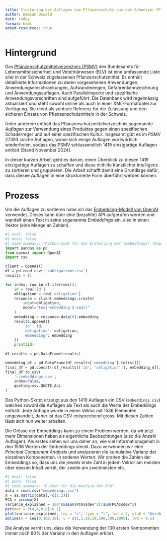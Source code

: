 ```yaml
---
title: Clustering der Auflagen zum Pflanzenschutz aus dem Schweizer Pflanzenschutzmittelverzeichnis
author: Damian Oswald
date: today
format: html
embed-resources: true
---
```


# Hintergrund

Das [Pflanzenschutzmittelverzeichnis (PSMV)](https://www.psm.admin.ch/) des Bundesamts für Lebensmittelsicherheit und Veterinärwesen (BLV) ist eine umfassende Liste aller in der Schweiz zugelassenen Pflanzenschutzmittel. Es enthält detaillierte Informationen zu deren vorgesehenen Anwendungen, Anwendungseinschränkungen, Aufwandmengen, Gefahrenkennzeichnung und Anwendungsauflagen. Auch Parallelimporte und spezifische Anwendungsvorschriften sind aufgeführt. Die Datenbank wird regelmässig aktualisiert und steht sowohl online als auch in einer XML-Formatdatei zur Verfügung. Sie dient als zentrale Referenz für die Zulassung und den sicheren Einsatz von Pflanzenschutzmitteln in der Schweiz.

Unter anderem enthält das Pflanzenschutzmittelverzeichnis sogenannte *Auflagen* zur Verwendung eines Produktes gegen einen spezifischen Schaderreger und auf einer spezifischen Kultur. Insgesamt gibt es im PSMV 27393 solche Auflagen, wobei sich einige Auflagen wortwörtlich wiederholen, sodass das PSMV schlussendlich 1419 einzigartige Auflagen enthält (Stand November 2024).

In dieser kurzen Arbeit geht es darum, einen Überblick zu diesen 1419 einzigartige Auflagen zu schaffen und diese mithilfe künstlicher Intelligenz zu sortieren und gruppieren. Die Arbeit schafft damit eine Grundlage dafür, dass diesee Auflagen in eine strukturierte Form überführt werden können.

# Prozess

Um die Auflagen zu sortieren habe ich das [Embedding-Modell von OpenAI](https://platform.openai.com/docs/guides/embeddings) verwendet. Dieses kann über eine (bezahlte) API aufgerufen werden und wandelt einen Text in seine sogenannte *Embeddings* ein, also in einen Vektor (eine Menge an Zahlen).

```python
#| eval: false
#| echo: false
#| code-summary: "Python-Code für die Erstellung der *Embeddings* (Kopie von `embeddings.py`)"
import pandas as pd
from openai import OpenAI
import csv

client = OpenAI()
df = pd.read_csv('~/obligations.csv')
results = []

for index, row in df.iterrows():
    id = row['id']
    obligation = row['obligation']
    response = client.embeddings.create(
        input=obligation,
        model="text-embedding-3-small"
    )
    embedding = response.data[0].embedding
    results.append({
        'id': id,
        'obligation': obligation,
        'embedding': embedding
    })
    print(id)
    
df_results = pd.DataFrame(results)

embedding_df = pd.DataFrame(df_results['embedding'].tolist())
final_df = pd.concat([df_results[['id', 'obligation']], embedding_df], axis=1)
final_df.to_csv(
    '~/embeddings.csv',
    index=False,
    quoting=csv.QUOTE_ALL
)
```

Das Python-Skript erzeugt aus den 1419 Auflagen ein CSV (`embeddings.csv`) welches sowohl die Auflagen als Text als auch die Werte der Embeddings enthält. Jede Auflage wurde in einen Vektor mit 1536 Elementen umgewandelt, daher ist das CSV entsprechend gross. Mit diesen Zahlen lässt sich nun weiter arbeiten.

Die Grösse der Embeddings kann zu einem Problem werden, da wir jetzt mehr Dimensionen haben als eigentliche Beobachtungen (also die Anzahl Auflagen). Als erstes sehen wir uns daher an, wie viel Informationsgehalt in den 1536 Werten der Embeddings steckt. Dazu verwenden wir eine *Principal Component Analysis* und analysieren die kumulative Varianz der einzelnen Komponenten. In anderen Worten: Wir drehen die Zahlen der Embeddings so, dass uns die jeweils erste Zahl in jedem Vektor am meisten über dessen Inhalt verrät, der zweite am zweitmeisten etc.

```r
#| eval: false
#| echo: false
#| code-summary: "R-Code für die Analyse der PCA"
data = read.csv("embeddings.csv")
X = as.matrix(data[,-c(1:2)])
PCA = prcomp(X)
variance_explained = 100*cumsum(PCA$sdev^2)/sum(PCA$sdev^2)
par(mar = c(4,4,0,0)+0.1)
plot(variance_explained, log = "x", type = "l", lwd = 4, xlab = "Anzahl Komponenten", ylab = "Erklärte Varianz [%]", las = 1)
abline(h = seq(0,100,10), v = c(1,5,10,50,100,500,1000), lwd = 0.5)
```

Die Analyse verrät uns, dass die Verwendung der 100 ersten Komponenten immer noch 80% der Varianz in den Auflagen erklärt.

```{=html}
<div style="min-height:1105px" id="datawrapper-vis-lmd7u"><script type="text/javascript" defer src="https://datawrapper.dwcdn.net/lmd7u/embed.js" charset="utf-8" data-target="#datawrapper-vis-lmd7u"></script><noscript><img src="https://datawrapper.dwcdn.net/lmd7u/full.png" alt="" /></noscript></div>
```